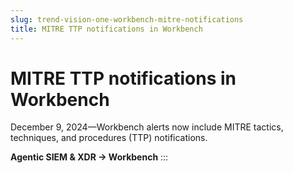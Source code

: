 ```yaml
---
slug: trend-vision-one-workbench-mitre-notifications
title: MITRE TTP notifications in Workbench
---
```

# MITRE TTP notifications in Workbench

December 9, 2024—Workbench alerts now include MITRE tactics, techniques, and procedures (TTP) notifications.

**Agentic SIEM & XDR → Workbench**
:::
